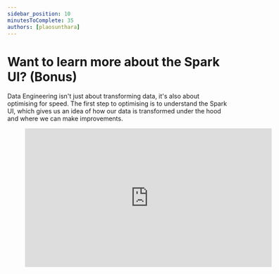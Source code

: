 ```yaml
---
sidebar_position: 10
minutesToComplete: 35
authors: [plaosunthara]
---
```


# Want to learn more about the Spark UI? (Bonus)
Data Engineering isn't just about transforming data, it's also about optimising for speed. The first step to optimising is to understand the Spark UI, which gives us an idea of how our data is transformed under the hood and where we can make improvements.

<div style={{textAlign: 'center'}}>

<figure class="video-container">
    <iframe width="560" height="315" src="https://www.youtube.com/embed/rNpzrkB5KQQ" title="YouTube video player" frameborder="0" allow="accelerometer; autoplay; clipboard-write; encrypted-media; gyroscope; picture-in-picture" allowfullscreen="allowfullscreen"></iframe>
</figure>

</div>